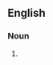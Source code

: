 {{also|brownnoser|brown noser}}

==English==

===Noun===
{{en-noun}}

# {{alternative spelling of|brown noser|lang=en}}